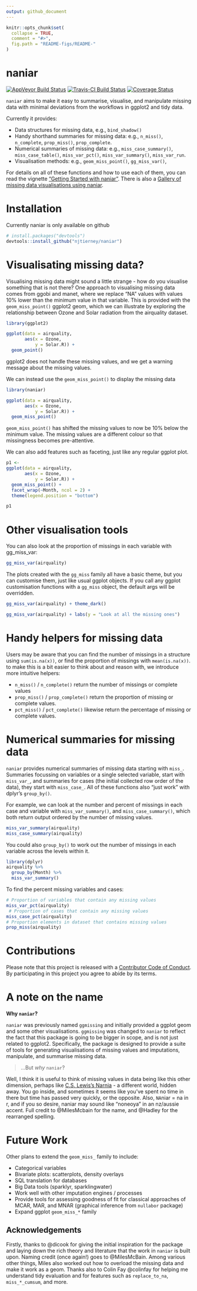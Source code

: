 ```yaml
---
output: github_document
---
```


<!-- README.md is generated from README.Rmd. Please edit that file -->

```r
knitr::opts_chunk$set(
  collapse = TRUE,
  comment = "#>",
  fig.path = "README-figs/README-"
)
```

# naniar
[![AppVeyor Build Status](https://ci.appveyor.com/api/projects/status/github/njtierney/naniar?branch=master&svg=true)](https://ci.appveyor.com/project/njtierney/naniar)
[![Travis-CI Build Status](https://travis-ci.org/njtierney/naniar.svg?branch=master)](https://travis-ci.org/njtierney/naniar)
[![Coverage Status](https://img.shields.io/codecov/c/github/njtierney/naniar/master.svg)](https://codecov.io/github/njtierney/naniar?branch=master)

`naniar` aims to make it easy to summarise, visualise, and manipulate missing data with minimal deviations from the workflows in ggplot2 and tidy data.

Currently it provides:

- Data structures for missing data, e.g., `bind_shadow()`
- Handy shorthand summaries for missing data: e.g., `n_miss()`, `n_complete`, `prop_miss()`, `prop_complete`.
- Numerical summaries of missing data: e.g., `miss_case_summary()`, `miss_case_table()`, `miss_var_pct()`, `miss_var_summary()`, `miss_var_run`.
- Visualisation methods: e.g.,  `geom_miss_point()`, `gg_miss_var()`, 

For details on all of these functions and how to use each of them, you can read the vignette ["Getting Started with naniar"](http://naniar.njtierney.com/articles/getting-started-w-naniar.html). There is also a [Gallery of missing data visualisations using naniar](http://naniar.njtierney.com/articles/naniar-visualisation.html).

# Installation

Currently naniar is only available on github

```r
# install.packages("devtools")
devtools::install_github("njtierney/naniar")

```

# Visualisating missing data?

Visualising missing data might sound a little strange - how do you visualise something that is not there?  One approach to visualising missing data comes from ggobi and manet, where we replace "NA" values with values 10% lower than the minimum value in that variable. This is provided with the `geom_miss_point()` ggplot2 geom, which we can illustrate by exploring the relationship between Ozone and Solar radiation from the airquality dataset.

```r

library(ggplot2)

ggplot(data = airquality,
       aes(x = Ozone,
           y = Solar.R)) +
  geom_point()

```

ggplot2 does not handle these missing values, and we get a warning message about the missing values.

We can instead use the `geom_miss_point()` to display the missing data

```r

library(naniar)

ggplot(data = airquality,
       aes(x = Ozone,
           y = Solar.R)) +
  geom_miss_point()

```

`geom_miss_point()` has shifted the missing values to now be 10% below the minimum value. The missing values are a different colour so that missingness becomes pre-attentive.

We can also add features such as faceting, just like any regular ggplot plot.

```r

p1 <-
ggplot(data = airquality,
       aes(x = Ozone,
           y = Solar.R)) + 
  geom_miss_point() + 
  facet_wrap(~Month, ncol = 2) + 
  theme(legend.position = "bottom")

p1

```

# Other visualisation tools

You can also look at the proportion of missings in each variable with gg_miss_var:

```r

gg_miss_var(airquality)

```

The plots created with the `gg_miss` family all have a basic theme, but you can customise them, just like usual ggplot objects. If you call any ggplot customisation functions with a `gg_miss` object, the default args will be overridden. 

```r

gg_miss_var(airquality) + theme_dark()

gg_miss_var(airquality) + labs(y = "Look at all the missing ones")

```

# Handy helpers for missing data

Users may be aware that you can find the number of missings in a structure using `sum(is.na(x))`, or find the proportion of missings with `mean(is.na(x))`. to make this is a bit easier to think about and reason with, we introduce more intuitive helpers:

- `n_miss()` / `n_complete()` return the number of missings or complete values
- `prop_miss()` / `prop_complete()` return the proportion of missing or complete values.
- `pct_miss()` / `pct_complete()` likewise return the percentage of missing or complete values.

# Numerical summaries for missing data

`naniar` provides numerical summaries of missing data starting with `miss_`. Summaries focussing on variables or a single selected variable, start with `miss_var_`, and summaries for cases (the initial collected row order of the data), they start with `miss_case_`. All of these functions also "just work" with dplyr's `group_by()`.

For example, we can look at the number and percent of missings in each case and variable with `miss_var_summary()`, and `miss_case_summary()`, which both return output ordered by the number of missing values.

```r

miss_var_summary(airquality)
miss_case_summary(airquality)

```

You could also `group_by()` to work out the number of missings in each variable across the levels within it.

```r

library(dplyr)
airquality %>%
  group_by(Month) %>%
  miss_var_summary()

```


To find the percent missing variables and cases:

```r

# Proportion of variables that contain any missing values
miss_var_pct(airquality)
 # Proportion of cases that contain any missing values
miss_case_pct(airquality)
# Proportion elements in dataset that contains missing values
prop_miss(airquality)

```

# Contributions

Please note that this project is released with a [Contributor Code of Conduct](CONDUCT.md). By participating in this project you agree to abide by its terms.


# A note on the name

**Why `naniar`?**

`naniar` was previously named `ggmissing` and initially provided a ggplot geom and some other visualisations. `ggmissing` was changed to `naniar` to reflect the fact that this package is going to be bigger in scope, and is not just related to ggplot2. Specifically, the package is designed to provide a suite of tools for generating visualisations of missing values and imputations, manipulate, and summarise missing data. 

> ...But _why_ `naniar`?

Well, I think it is useful to think of missing values in data being like this other dimension, perhaps like [C.S. Lewis's Narnia](https://en.wikipedia.org/wiki/The_Chronicles_of_naniar) - a different world, hidden away. You go inside, and sometimes it seems like you've spent no time in there but time has passed very quickly, or the opposite. Also, `NA`niar = na in r, and if you so desire, naniar may sound like "noneoya" in an nz/aussie accent. Full credit to @MilesMcbain for the name, and @Hadley for the rearranged spelling.

# Future Work

Other plans to extend the `geom_miss_` family to include:

- Categorical variables
- Bivariate plots: scatterplots, density overlays
- SQL translation for databases
- Big Data tools (sparklyr, sparklingwater)
- Work well with other imputation engines / processes
- Provide tools for assessing goodness of fit for classical approaches of MCAR, MAR, and MNAR (graphical inference from `nullabor` package)
- Expand ggplot `geom_miss_*` family

## Acknowledgements

Firstly, thanks to @dicook for giving the initial inspiration for the package and laying down the rich theory and literature that the work in `naniar` is built upon.
Naming credit (once again!) goes to @MilesMcBain. Among various other things, Miles also worked out how to overload the missing data and make it work as a geom. Thanks also to Colin Fay @colinfay for helping me understand tidy evaluation and for features such as `replace_to_na`, `miss_*_cumsum`, and more.
